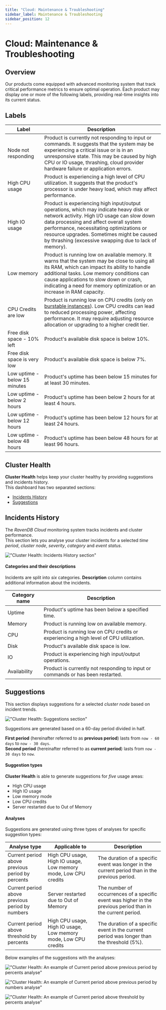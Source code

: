 ```yaml
---
title: "Cloud: Maintenance & Troubleshooting"
sidebar_label: Maintenance & Troubleshooting
sidebar_position: 12
---
```



# Cloud: Maintenance & Troubleshooting
## Overview

Our products come equipped with advanced monitoring system that track critical performance metrics to ensure optimal
operation. Each product may display one or more of the following labels, providing real-time insights into its current
status.



## Labels

| Label                         | Description                                                                                                                                                                                                                                                                                                                       |
|-------------------------------|-----------------------------------------------------------------------------------------------------------------------------------------------------------------------------------------------------------------------------------------------------------------------------------------------------------------------------------|
| Node not responding           | Product is currently not responding to input or commands. It suggests that the system may be experiencing a critical issue or is in an unresponsive state. This may be caused by high CPU or IO usage, thrashing, cloud provider hardware failure or application errors.                                                          |
| High CPU usage                | Product is experiencing a high level of CPU utilization. It suggests that the product's processor is under heavy load, which may affect performance.                                                                                                                                                                              |
| High IO usage                 | Product is experiencing high input/output operations, which may indicate heavy disk or network activity. High I/O usage can slow down data processing and affect overall system performance, necessitating optimizations or resource upgrades. Sometimes might be caused by thrashing (excessive swapping due to lack of memory). |
| Low memory                    | Product is running low on available memory. It warns that the system may be close to using all its RAM, which can impact its ability to handle additional tasks. Low memory conditions can cause applications to slow down or crash, indicating a need for memory optimization or an increase in RAM capacity.                    |
| CPU Credits are low           | Product is running low on CPU credits (only on [burstable instances](cloud-overview#burstable-instances)). Low CPU credits can lead to reduced processing power, affecting performance. It may require adjusting resource allocation or upgrading to a higher credit tier.                                                        |
| Free disk space - 10% left    | Product's available disk space is below 10%.                                                                                                                                                                                                                                                                                      |
| Free disk space is very low   | Product's available disk space is below 7%.                                                                                                                                                                                                                                                                                       |
| Low uptime - below 15 minutes | Product's uptime has been below 15 minutes for at least 30 minutes.                                                                                                                                                                                                                                                               |
| Low uptime - below 2 hours    | Product's uptime has been below 2 hours for at least 4 hours.                                                                                                                                                                                                                                                                     |
| Low uptime - below 12 hours   | Product's uptime has been below 12 hours for at least 24 hours.                                                                                                                                                                                                                                                                   |
| Low uptime - below 48 hours   | Product's uptime has been below 48 hours for at least 96 hours.                                                                                                                                                                                                                                                                   |



## Cluster Health

**Cluster Health** helps keep your cluster healthy by providing suggestions and incidents history.  
This dashboard has two separated sections:

- [Incidents History](cloud-maintenance-troubleshooting#incidents-history)
- [Suggestions](cloud-maintenance-troubleshooting#suggestions)
## Incidents History

The *RavenDB Cloud* monitoring system tracks incidents and cluster performance.  
This section lets you analyse your cluster incidents for a selected *time period*, *cluster node*, *severity*, *category* and *event status*.

!["Cluster Health: Incidents History section"](./assets/cluster-health-incidents-history.png)

#### Categories and their descriptions

Incidents are split into *six* categories. **Description** column contains additional information about the incidents.  

| Category name | Description                                                                            |
|---------------|----------------------------------------------------------------------------------------|
| Uptime        | Product's uptime has been below a specified time.                                      |
| Memory        | Product is running low on available memory.                                            |
| CPU           | Product is running low on CPU credits or experiencing a high level of CPU utilization. |
| Disk          | Product's available disk space is low.                                                 |
| IO            | Product is experiencing high input/output operations.                                  |
| Availability  | Product is currently not responding to input or commands or has been restarted.        |
## Suggestions

This section displays suggestions for a selected *cluster node* based on incident trends.

!["Cluster Health: Suggestions section"](./assets/cluster-health-suggestions.png)

Suggestions are generated based on a 60-day period divided in half.  

**First period** (hereinafter referred to as **previous period**) lasts from `now - 60 days` to `now - 30 days`.  
**Second period** (hereinafter referred to as **current period**) lasts from `now - 30 days` to `now`.  

#### Suggestion types

**Cluster Health** is able to generate suggestions for *five* usage areas:

- High CPU usage                                                         
- High IO usage                        
- Low memory mode                      
- Low CPU credits                                                                      
- Server restarted due to Out of Memory

#### Analyses

Suggestions are generated using three types of analyses for specific suggestion types:

| Analyse type                                     | Applicable to                                                   | Description                                                                                                 |
|--------------------------------------------------|-----------------------------------------------------------------|-------------------------------------------------------------------------------------------------------------|
| Current period above previous period by percents | High CPU usage, High IO usage, Low memory mode, Low CPU credits | The duration of a specific event was longer in the current period than in the previous period.              |
| Current period above previous period by numbers  | Server restarted due to Out of Memory                           | The number of occurrences of a specific event was higher in the previous period than in the current period. |
| Current period above threshold by percents       | High CPU usage, High IO usage, Low memory mode, Low CPU credits | The duration of a specific event in the current period was longer than the threshold (5%).                  |

Below examples of the suggestions with the analyses: 

!["Cluster Health: An example of `Current period above previous period by percents` analyse"](./assets/cluster-health-suggestions-current-month-above-previous-month-by-percents.png)


!["Cluster Health: An example of `Current period above previous period by numbers` analyse"](./assets/cluster-health-suggestions-current-month-above-previous-month-by-numbers.png)


!["Cluster Health: An example of `Current period above threshold by percents` analyse"](./assets/cluster-health-suggestions-current-month-above-threshold-by-percents.png)



